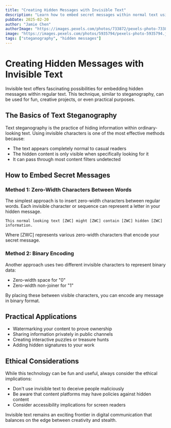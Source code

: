 ```yaml
---
title: "Creating Hidden Messages with Invisible Text"
description: "Learn how to embed secret messages within normal text using invisible characters for fun or practical purposes."
pubDate: 2025-02-20
author: "Jamie Chen"
authorImage: "https://images.pexels.com/photos/733872/pexels-photo-733872.jpeg?auto=compress&cs=tinysrgb&w=150"
image: "https://images.pexels.com/photos/5935794/pexels-photo-5935794.jpeg?auto=compress&cs=tinysrgb&w=1260&h=750&dpr=1"
tags: ["steganography", "hidden messages"]
---
```


# Creating Hidden Messages with Invisible Text

Invisible text offers fascinating possibilities for embedding hidden messages within regular text. This technique, similar to steganography, can be used for fun, creative projects, or even practical purposes.

## The Basics of Text Steganography

Text steganography is the practice of hiding information within ordinary-looking text. Using invisible characters is one of the most effective methods because:

- The text appears completely normal to casual readers
- The hidden content is only visible when specifically looking for it
- It can pass through most content filters undetected

## How to Embed Secret Messages

### Method 1: Zero-Width Characters Between Words

The simplest approach is to insert zero-width characters between regular words. Each invisible character or sequence can represent a letter in your hidden message.

```
This normal looking text [ZWC] might [ZWC] contain [ZWC] hidden [ZWC] information.
```

Where [ZWC] represents various zero-width characters that encode your secret message.

### Method 2: Binary Encoding

Another approach uses two different invisible characters to represent binary data:

- Zero-width space for "0"
- Zero-width non-joiner for "1"

By placing these between visible characters, you can encode any message in binary format.

## Practical Applications

- Watermarking your content to prove ownership
- Sharing information privately in public channels
- Creating interactive puzzles or treasure hunts
- Adding hidden signatures to your work

## Ethical Considerations

While this technology can be fun and useful, always consider the ethical implications:

- Don't use invisible text to deceive people maliciously
- Be aware that content platforms may have policies against hidden content
- Consider accessibility implications for screen readers

Invisible text remains an exciting frontier in digital communication that balances on the edge between creativity and stealth.